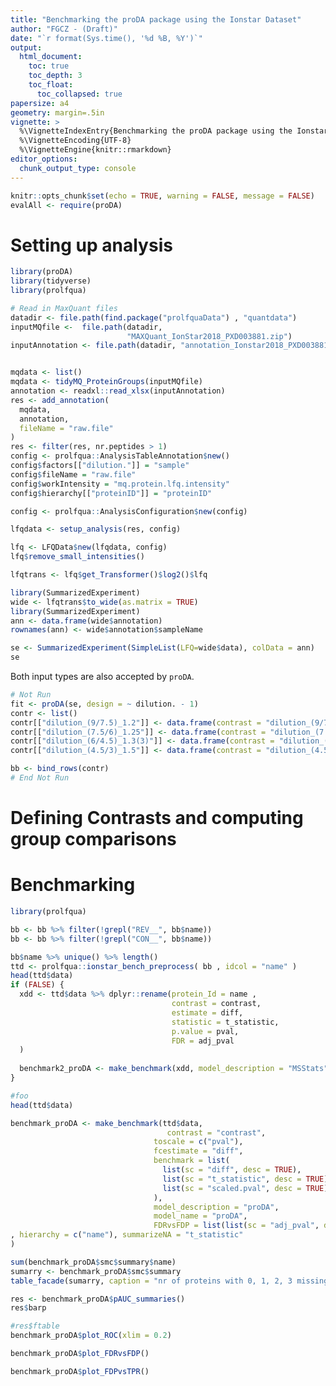 ```yaml
---
title: "Benchmarking the proDA package using the Ionstar Dataset"
author: "FGCZ - (Draft)"
date: "`r format(Sys.time(), '%d %B, %Y')`"
output: 
  html_document:
    toc: true
    toc_depth: 3
    toc_float:
      toc_collapsed: true
papersize: a4
geometry: margin=.5in
vignette: >
  %\VignetteIndexEntry{Benchmarking the proDA package using the Ionstar Dataset} 
  %\VignetteEncoding{UTF-8}
  %\VignetteEngine{knitr::rmarkdown}
editor_options:
  chunk_output_type: console
---
```


```r
knitr::opts_chunk$set(echo = TRUE, warning = FALSE, message = FALSE)
evalAll <- require(proDA)

```

# Setting up analysis


```r
library(proDA)
library(tidyverse)
library(prolfqua)

# Read in MaxQuant files
datadir <- file.path(find.package("prolfquaData") , "quantdata")
inputMQfile <-  file.path(datadir,
                          "MAXQuant_IonStar2018_PXD003881.zip")
inputAnnotation <- file.path(datadir, "annotation_Ionstar2018_PXD003881.xlsx")


mqdata <- list()
mqdata <- tidyMQ_ProteinGroups(inputMQfile)
annotation <- readxl::read_xlsx(inputAnnotation)
res <- add_annotation(
  mqdata,
  annotation,
  fileName = "raw.file"
)
res <- filter(res, nr.peptides > 1)
config <- prolfqua::AnalysisTableAnnotation$new()
config$factors[["dilution."]] = "sample"
config$fileName = "raw.file"
config$workIntensity = "mq.protein.lfq.intensity"
config$hierarchy[["proteinID"]] = "proteinID"

config <- prolfqua::AnalysisConfiguration$new(config)

lfqdata <- setup_analysis(res, config)

lfq <- LFQData$new(lfqdata, config)
lfq$remove_small_intensities()

lfqtrans <- lfq$get_Transformer()$log2()$lfq

```





```r
library(SummarizedExperiment)
wide <- lfqtrans$to_wide(as.matrix = TRUE)
library(SummarizedExperiment)
ann <- data.frame(wide$annotation)
rownames(ann) <- wide$annotation$sampleName

se <- SummarizedExperiment(SimpleList(LFQ=wide$data), colData = ann)
se

```




Both input types are also accepted by `proDA`.

```r
# Not Run
fit <- proDA(se, design = ~ dilution. - 1)
contr <- list()
contr[["dilution_(9/7.5)_1.2"]] <- data.frame(contrast = "dilution_(9/7.5)_1.2", test_diff(fit, contrast = "dilution.e - dilution.d"))
contr[["dilution_(7.5/6)_1.25"]] <- data.frame(contrast = "dilution_(7.5/6)_1.25", test_diff(fit, contrast = "dilution.d - dilution.c"))
contr[["dilution_(6/4.5)_1.3(3)"]] <- data.frame(contrast = "dilution_(6/4.5)_1.3(3)", test_diff(fit, contrast ="dilution.c - dilution.b"))
contr[["dilution_(4.5/3)_1.5"]] <- data.frame(contrast = "dilution_(4.5/3)_1.5", test_diff(fit, contrast ="dilution.b - dilution.a" ))

bb <- bind_rows(contr)
# End Not Run

```


# Defining Contrasts and computing group comparisons

# Benchmarking

```r
library(prolfqua)

bb <- bb %>% filter(!grepl("REV__", bb$name))
bb <- bb %>% filter(!grepl("CON__", bb$name))

bb$name %>% unique() %>% length()
ttd <- prolfqua::ionstar_bench_preprocess( bb , idcol = "name" )
head(ttd$data)
if (FALSE) {
  xdd <- ttd$data %>% dplyr::rename(protein_Id = name ,
                                    contrast = contrast,
                                    estimate = diff,
                                    statistic = t_statistic,
                                    p.value = pval,
                                    FDR = adj_pval  
  )
  
  benchmark2_proDA <- make_benchmark(xdd, model_description = "MSStats", model_name = "MSStats")
}

#foo
head(ttd$data)

benchmark_proDA <- make_benchmark(ttd$data,
                                   contrast = "contrast",
                                toscale = c("pval"),
                                fcestimate = "diff",
                                benchmark = list(
                                  list(sc = "diff", desc = TRUE),
                                  list(sc = "t_statistic", desc = TRUE),
                                  list(sc = "scaled.pval", desc = TRUE)
                                ),  
                                model_description = "proDA",
                                model_name = "proDA",
                                FDRvsFDP = list(list(sc = "adj_pval", desc = FALSE))
, hierarchy = c("name"), summarizeNA = "t_statistic"
)

sum(benchmark_proDA$smc$summary$name)
sumarry <- benchmark_proDA$smc$summary
table_facade(sumarry, caption = "nr of proteins with 0, 1, 2, 3 missing contrasts.")

```

```r
res <- benchmark_proDA$pAUC_summaries()
res$barp
```

```r
#res$ftable
benchmark_proDA$plot_ROC(xlim = 0.2)
```

```r
benchmark_proDA$plot_FDRvsFDP()
```

```r
benchmark_proDA$plot_FDPvsTPR()
```
